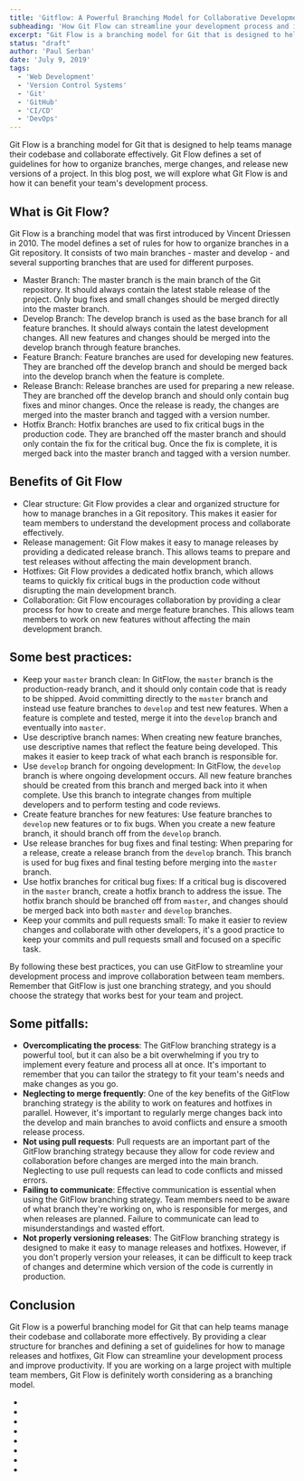```yaml
---
title: 'Gitflow: A Powerful Branching Model for Collaborative Development'
subheading: 'How Git Flow can streamline your development process and improve productivity'
excerpt: "Git Flow is a branching model for Git that is designed to help teams manage their codebase and collaborate effectively. Git Flow defines a set of guidelines for how to organize branches, merge changes, and release new versions of a project. In this blog post, we will explore what Git Flow is and how it can benefit your team's development process."
status: "draft"
author: 'Paul Serban'
date: 'July 9, 2019'
tags:
  - 'Web Development'
  - 'Version Control Systems'
  - 'Git'
  - 'GitHub'
  - 'CI/CD'
  - 'DevOps'
---
```


Git Flow is a branching model for Git that is designed to help teams manage their codebase and collaborate effectively. Git Flow defines a set of guidelines for how to organize branches, merge changes, and release new versions of a project. In this blog post, we will explore what Git Flow is and how it can benefit your team's development process.

## What is Git Flow?

Git Flow is a branching model that was first introduced by Vincent Driessen in 2010. The model defines a set of rules for how to organize branches in a Git repository. It consists of two main branches - master and develop - and several supporting branches that are used for different purposes.

- Master Branch: The master branch is the main branch of the Git repository. It should always contain the latest stable release of the project. Only bug fixes and small changes should be merged directly into the master branch.
- Develop Branch: The develop branch is used as the base branch for all feature branches. It should always contain the latest development changes. All new features and changes should be merged into the develop branch through feature branches.
- Feature Branch: Feature branches are used for developing new features. They are branched off the develop branch and should be merged back into the develop branch when the feature is complete.
- Release Branch: Release branches are used for preparing a new release. They are branched off the develop branch and should only contain bug fixes and minor changes. Once the release is ready, the changes are merged into the master branch and tagged with a version number.
- Hotfix Branch: Hotfix branches are used to fix critical bugs in the production code. They are branched off the master branch and should only contain the fix for the critical bug. Once the fix is complete, it is merged back into the master branch and tagged with a version number.

## Benefits of Git Flow

- Clear structure: Git Flow provides a clear and organized structure for how to manage branches in a Git repository. This makes it easier for team members to understand the development process and collaborate effectively.
- Release management: Git Flow makes it easy to manage releases by providing a dedicated release branch. This allows teams to prepare and test releases without affecting the main development branch.
- Hotfixes: Git Flow provides a dedicated hotfix branch, which allows teams to quickly fix critical bugs in the production code without disrupting the main development branch.
- Collaboration: Git Flow encourages collaboration by providing a clear process for how to create and merge feature branches. This allows team members to work on new features without affecting the main development branch.

## Some best practices:

- Keep your `master` branch clean: In GitFlow, the `master` branch is the production-ready branch, and it should only contain code that is ready to be shipped. Avoid committing directly to the `master` branch and instead use feature branches to `develop` and test new features. When a feature is complete and tested, merge it into the `develop` branch and eventually into `master`.
- Use descriptive branch names: When creating new feature branches, use descriptive names that reflect the feature being developed. This makes it easier to keep track of what each branch is responsible for.
- Use `develop` branch for ongoing development: In GitFlow, the `develop` branch is where ongoing development occurs. All new feature branches should be created from this branch and merged back into it when complete. Use this branch to integrate changes from multiple developers and to perform testing and code reviews.
- Create feature branches for new features: Use feature branches to `develop` new features or to fix bugs. When you create a new feature branch, it should branch off from the `develop` branch.
- Use release branches for bug fixes and final testing: When preparing for a release, create a release branch from the `develop` branch. This branch is used for bug fixes and final testing before merging into the `master` branch.
- Use hotfix branches for critical bug fixes: If a critical bug is discovered in the `master` branch, create a hotfix branch to address the issue. The hotfix branch should be branched off from `master`, and changes should be merged back into both `master` and `develop` branches.
- Keep your commits and pull requests small: To make it easier to review changes and collaborate with other developers, it's a good practice to keep your commits and pull requests small and focused on a specific task.

By following these best practices, you can use GitFlow to streamline your development process and improve collaboration between team members. Remember that GitFlow is just one branching strategy, and you should choose the strategy that works best for your team and project.

## Some pitfalls:
- **Overcomplicating the process**: The GitFlow branching strategy is a powerful tool, but it can also be a bit overwhelming if you try to implement every feature and process all at once. It's important to remember that you can tailor the strategy to fit your team's needs and make changes as you go.
- **Neglecting to merge frequently**: One of the key benefits of the GitFlow branching strategy is the ability to work on features and hotfixes in parallel. However, it's important to regularly merge changes back into the develop and main branches to avoid conflicts and ensure a smooth release process.
- **Not using pull requests**: Pull requests are an important part of the GitFlow branching strategy because they allow for code review and collaboration before changes are merged into the main branch. Neglecting to use pull requests can lead to code conflicts and missed errors.
- **Failing to communicate**: Effective communication is essential when using the GitFlow branching strategy. Team members need to be aware of what branch they're working on, who is responsible for merges, and when releases are planned. Failure to communicate can lead to misunderstandings and wasted effort.
- **Not properly versioning releases**: The GitFlow branching strategy is designed to make it easy to manage releases and hotfixes. However, if you don't properly version your releases, it can be difficult to keep track of changes and determine which version of the code is currently in production.

## Conclusion

Git Flow is a powerful branching model for Git that can help teams manage their codebase and collaborate more effectively. By providing a clear structure for branches and defining a set of guidelines for how to manage releases and hotfixes, Git Flow can streamline your development process and improve productivity. If you are working on a large project with multiple team members, Git Flow is definitely worth considering as a branching model.


- <Link href="/blog/posts/distributed-control-systems-the-modern-standard-for-software-development" label={`Distributed Version Control Systems: The Modern Standard for Software Development`} isInternal={true} />
- <Link href="/blog/posts/git-an-introduction" label={`Git: An Introduction`} isInternal={true} />
- <Link href="/blog/posts/git-basic-concepts" label={`Git: Basic Concepts`} isInternal={true} />
- <Link href="/blog/posts/git-essentials-commands-for-effecient-version-control" label={`Mastering Git: Essential Commands for Efficient Version Control`} isInternal={true} />
- <Link href="/blog/posts/understanding-git-branching-models-a-guide-for-developers" label={`Understanding Git Branching Models: A Guide for Developers`} isInternal={true} />
- <Link href="/blog/posts/gitflow-branching-model-pros-and-cons" label={`Gitflow: Pros and Cons`} isInternal={true} />
- <Link href="/blog/posts/git-branches-cloning-merging" label={`Git: Cloning, Branches and Merging`} isInternal={true} />
- <Link href="/blog/posts/git-branching-strategies-patterns-paaractices-and-collaboration-workflows" label={`A Comprehensive Guide to Git Branching Strategies and Collaboration Workflows`} isInternal={true} />